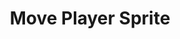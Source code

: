 ---
title: Move Player Sprite
description: Simple Astroids clone
pubDate: Nov. 14, 2017
heroImage: /tuts/gtk-ast/astroids_07.png
source: https://github.com/kion-dgl/DashGL-GTK-Astroids-Tutorial/tree/master/07_Move_Player_Sprite
---